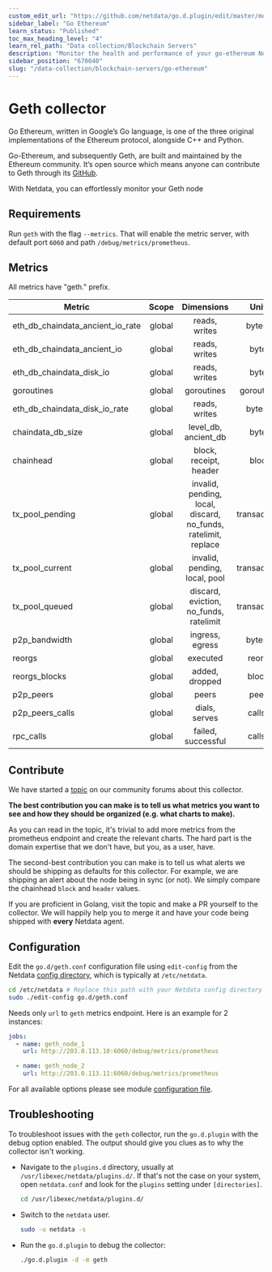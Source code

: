 ```yaml
---
custom_edit_url: "https://github.com/netdata/go.d.plugin/edit/master/modules/geth/README.md"
sidebar_label: "Go Ethereum"
learn_status: "Published"
toc_max_heading_level: "4"
learn_rel_path: "Data collection/Blockchain Servers"
description: "Monitor the health and performance of your go-ethereum Nodes (Geth) with zero configuration, per-second metric granularity, and interactive visualizations."
sidebar_position: "670040"
slug: "/data-collection/blockchain-servers/go-ethereum"
---
```



# Geth collector

Go Ethereum, written in Google’s Go language, is one of the three original implementations of the Ethereum protocol,
alongside C++ and Python.

Go-Ethereum, and subsequently Geth, are built and maintained by the Ethereum community. It’s open source which means
anyone can contribute to Geth through its [GitHub](https://github.com/ethereum/go-ethereum).

With Netdata, you can effortlessly monitor your Geth node

## Requirements

Run `geth` with the flag `--metrics`. That will enable the metric server, with default port `6060` and
path `/debug/metrics/prometheus`.

## Metrics

All metrics have "geth." prefix.

| Metric                           | Scope  |                           Dimensions                           |    Units     |
|----------------------------------|:------:|:--------------------------------------------------------------:|:------------:|
| eth_db_chaindata_ancient_io_rate | global |                         reads, writes                          |   bytes/s    |
| eth_db_chaindata_ancient_io      | global |                         reads, writes                          |    bytes     |
| eth_db_chaindata_disk_io         | global |                         reads, writes                          |    bytes     |
| goroutines                       | global |                           goroutines                           |  goroutines  |
| eth_db_chaindata_disk_io_rate    | global |                         reads, writes                          |   bytes/s    |
| chaindata_db_size                | global |                      level_db, ancient_db                      |    bytes     |
| chainhead                        | global |                     block, receipt, header                     |    block     |
| tx_pool_pending                  | global | invalid, pending, local, discard, no_funds, ratelimit, replace | transactions |
| tx_pool_current                  | global |                 invalid, pending, local, pool                  | transactions |
| tx_pool_queued                   | global |             discard, eviction, no_funds, ratelimit             | transactions |
| p2p_bandwidth                    | global |                        ingress, egress                         |   bytes/s    |
| reorgs                           | global |                            executed                            |    reorgs    |
| reorgs_blocks                    | global |                         added, dropped                         |    blocks    |
| p2p_peers                        | global |                             peers                              |    peers     |
| p2p_peers_calls                  | global |                         dials, serves                          |   calls/s    |
| rpc_calls                        | global |                       failed, successful                       |   calls/s    |

## Contribute

We have started
a [topic](https://community.netdata.cloud/t/lets-build-a-golang-collector-for-monitoring-ethereum-full-nodes/1426) on
our community forums about this collector.

**The best contribution you can make is to tell us what metrics you want to see and how they should be organized (e.g.
what charts to make).**

As you can read in the topic, it's trivial to add more metrics from the prometheus endpoint and create the relevant
charts. The hard part is the domain expertise that we don't have, but you, as a user, have.

The second-best contribution you can make is to tell us what alerts we should be shipping as defaults for this
collector. For example, we are shipping an alert about the node being in sync (or not). We simply compare the
chainhead `block` and `header` values.

If you are proficient in Golang, visit the topic and make a PR yourself to the collector. We will happily help you to
merge it and have your code being shipped with **every** Netdata agent.

## Configuration

Edit the `go.d/geth.conf` configuration file using `edit-config` from the
Netdata [config directory](/docs/configuring/configuration), which is typically at `/etc/netdata`.

```bash
cd /etc/netdata # Replace this path with your Netdata config directory
sudo ./edit-config go.d/geth.conf
```

Needs only `url` to `geth` metrics endpoint. Here is an example for 2 instances:

```yaml
jobs:
  - name: geth_node_1
    url: http://203.0.113.10:6060/debug/metrics/prometheus

  - name: geth_node_2
    url: http://203.0.113.11:6060/debug/metrics/prometheus
```

For all available options please see
module [configuration file](https://github.com/netdata/go.d.plugin/blob/master/config/go.d/geth.conf).

## Troubleshooting

To troubleshoot issues with the `geth` collector, run the `go.d.plugin` with the debug option enabled. The output should
give you clues as to why the collector isn't working.

- Navigate to the `plugins.d` directory, usually at `/usr/libexec/netdata/plugins.d/`. If that's not the case on
  your system, open `netdata.conf` and look for the `plugins` setting under `[directories]`.

  ```bash
  cd /usr/libexec/netdata/plugins.d/
  ```

- Switch to the `netdata` user.

  ```bash
  sudo -u netdata -s
  ```

- Run the `go.d.plugin` to debug the collector:

  ```bash
  ./go.d.plugin -d -m geth
  ```
